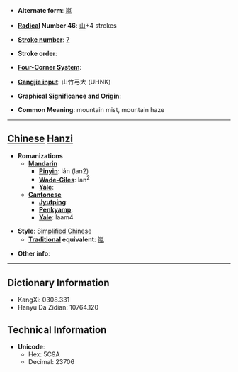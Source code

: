 * '''Alternate form''': [[嵐]]

* '''[[Wiktionary:Chinese radical index| Radical]] Number 46''': [[Wiktionary:Chinese radical index 山|山]]+4 strokes

* '''[[Wiktionary:Chinese total strokes index|Stroke number]]''': [[Wiktionary:Chinese total strokes index 7|7]]

* '''Stroke order''': 

* '''[[Wiktionary:Chinese four corner index|Four-Corner System]]''': 

* '''[[Wiktionary:Chinese Cangjie index|Cangjie input]]''': 山竹弓大 (UHNK)

* '''Graphical Significance and Origin''': 

* '''Common Meaning''': mountain mist, mountain haze

----

== [[Chinese]] [[Hanzi]] ==

* '''Romanizations'''
** '''[[Mandarin]]'''
*** '''[[Pinyin]]''': lán (lan2)
*** '''[[Wade-Giles]]''': lan<sup>2</sup>
*** '''[[Yale]]''': 
** '''[[Cantonese]]'''
*** '''[[Jyutping]]''':
*** '''[[Penkyamp]]''': 
*** '''[[Yale]]''': laam4

* '''Style''': [[Simplified Chinese]] 
** '''[[Traditional Chinese|Traditional]] equivalent''': [[嵐]]

* '''Other info''': 

----

== Dictionary Information ==

* KangXi: 0308.331
* Hanyu Da Zidian: 10764.120

== Technical Information ==

* '''Unicode''':
** Hex: 5C9A
** Decimal: 23706